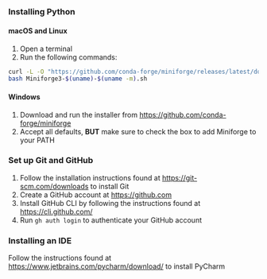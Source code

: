 ##
::: {.r-fit-text}
### Installing Python {.smaller}
#### macOS and Linux

1. Open a terminal
2. Run the following commands:
```bash
curl -L -O "https://github.com/conda-forge/miniforge/releases/latest/download/Miniforge3-$(uname)-$(uname -m).sh"
bash Miniforge3-$(uname)-$(uname -m).sh
```
#### Windows

1. Download and run the installer from [https://github.com/conda-forge/miniforge](https://github.com/conda-forge/miniforge)
2. Accept all defaults,  **BUT** make sure to check the box to add Miniforge to your PATH

### Set up Git and GitHub {.smaller}

1. Follow the installation instructions found at [https://git-scm.com/downloads](https://git-scm.com/downloads) to install Git
2. Create a GitHub account at [https://github.com](https://github.com/signup?ref_cta=Sign+up&ref_loc=header+logged+out&ref_page=%2F&source=header-home)
3. Install GitHub CLI by following the instructions found at [https://cli.github.com/](https://cli.github.com/)
4. Run `gh auth login` to authenticate your GitHub account

### Installing an IDE {.smaller}
Follow the instructions found at [https://www.jetbrains.com/pycharm/download/](https://www.jetbrains.com/pycharm/download/) to install PyCharm
:::
